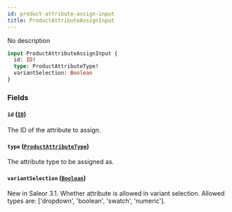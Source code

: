 ```yaml
---
id: product-attribute-assign-input
title: ProductAttributeAssignInput
---
```



No description

```graphql
input ProductAttributeAssignInput {
  id: ID!
  type: ProductAttributeType!
  variantSelection: Boolean
}
```


### Fields

#### `id` ([`ID`](../../../developer/api-reference/scalars/id))

The ID of the attribute to assign.


#### `type` ([`ProductAttributeType`](../../../developer/api-reference/enums/product-attribute-type))

The attribute type to be assigned as.


#### `variantSelection` ([`Boolean`](../../../developer/api-reference/scalars/boolean))

New in Saleor 3.1. Whether attribute is allowed in variant selection. Allowed types are: ['dropdown', 'boolean', 'swatch', 'numeric'].




